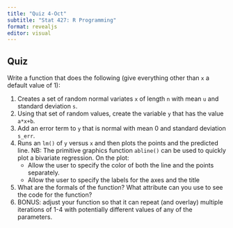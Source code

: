 ```yaml
---
title: "Quiz 4-Oct"
subtitle: "Stat 427: R Programming"
format: revealjs
editor: visual
---
```


## Quiz {.smaller}

Write a function that does the following (give everything other than `x` a default value of 1):

1. Creates a set of random normal variates `x` of length `n` with mean `u` and standard deviation `s`.
2. Using that set of random values, create the variable `y` that has the value `a*x+b`.
3. Add an error term to `y` that is normal with mean 0 and standard deviation `s_err`.
4. Runs an `lm()` of `y` versus `x` and then plots the points and the predicted line. NB: The primitive graphics function `abline()` can be used to quickly plot a bivariate regression. On the plot:
    - Allow the user to specify the color of both the line and the points separately.
    - Allow the user to specify the labels for the axes and the title
5. What are the formals of the function? What attribute can you use to see the code for the function?
6. BONUS: adjust your function so that it can repeat (and overlay) multiple iterations of 1-4 with potentially different values of any of the parameters.  
